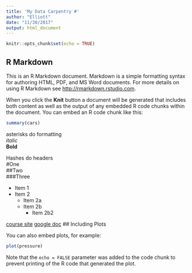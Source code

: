 ```yaml
---
title: 'My Data Carpentry #'
author: "Elliott"
date: "11/30/2017"
output: html_document
---
```


```r
knitr::opts_chunk$set(echo = TRUE)
```

## R Markdown

This is an R Markdown document. Markdown is a simple formatting syntax for authoring HTML, PDF, and MS Word documents. For more details on using R Markdown see <http://rmarkdown.rstudio.com>.

When you click the **Knit** button a document will be generated that includes both content as well as the output of any embedded R code chunks within the document. You can embed an R code chunk like this:

```r
summary(cars)
```

asterisks do formatting  
*italic*  
**Bold**  

Hashes do headers  
#One  
##Two  
###Three  

* Item 1
* Item 2
    + Item 2a
    + Item 2b
        + Item 2b2
    
[course site](https://jules32.github.io/2017-11-30-MBARI/)
[google doc](https://docs.google.com/document/d/1TuWsaA3312CaLWZ2lEG_fAl0Sdk6ApRYvxUSvRhh2lg/edit)
## Including Plots

You can also embed plots, for example:

```r
plot(pressure)
```

Note that the `echo = FALSE` parameter was added to the code chunk to prevent printing of the R code that generated the plot.
